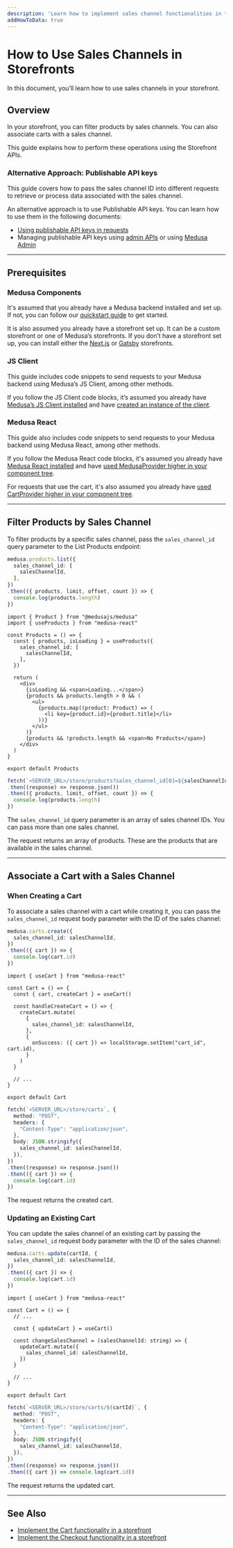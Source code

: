 ```yaml
---
description: 'Learn how to implement sales channel functionalities in the storefront using REST APIs. This includes filtering products by Sales Channel and associating a cart with a sales channel.'
addHowToData: true
---
```



# How to Use Sales Channels in Storefronts

In this document, you’ll learn how to use sales channels in your storefront.

## Overview

In your storefront, you can filter products by sales channels. You can also associate carts with a sales channel.

This guide explains how to perform these operations using the Storefront APIs.

### Alternative Approach: Publishable API keys

This guide covers how to pass the sales channel ID into different requests to retrieve or process data associated with the sales channel.

An alternative approach is to use Publishable API keys. You can learn how to use them in the following documents:

- [Using publishable API keys in requests](../../../advanced/backend/publishable-api-keys/index.md)
- Managing publishable API keys using [admin APIs](../../../advanced/admin/manage-publishable-api-keys.mdx) or using [Medusa Admin](../../../user-guide/settings/publishable-api-keys.mdx)

---

## Prerequisites

### Medusa Components

It's assumed that you already have a Medusa backend installed and set up. If not, you can follow our [quickstart guide](../../../core/backend/install.mdx) to get started.

It is also assumed you already have a storefront set up. It can be a custom storefront or one of Medusa’s storefronts. If you don’t have a storefront set up, you can install either the [Next.js](../../../starters/nextjs-medusa-starter.mdx) or [Gatsby](../../../starters/gatsby-medusa-starter.mdx) storefronts.

### JS Client

This guide includes code snippets to send requests to your Medusa backend using Medusa’s JS Client, among other methods.

If you follow the JS Client code blocks, it’s assumed you already have [Medusa’s JS Client installed](../../../js-client/overview.md) and have [created an instance of the client](../../../js-client/overview.md#configuration).

### Medusa React

This guide also includes code snippets to send requests to your Medusa backend using Medusa React, among other methods.

If you follow the Medusa React code blocks, it's assumed you already have [Medusa React installed](../../../medusa-react/overview.md) and have [used MedusaProvider higher in your component tree](../../../medusa-react/overview.md#usage).

For requests that use the cart, it's also assumed you already have [used CartProvider higher in your component tree](../../../medusa-react/overview.md#cartprovider).

---

## Filter Products by Sales Channel

To filter products by a specific sales channel, pass the `sales_channel_id` query parameter to the List Products endpoint:

<Tabs groupId="request-type" wrapperClassName="code-tabs">
<TabItem value="client" label="Medusa JS Client" default>

```ts
medusa.products.list({
  sales_channel_id: [
    salesChannelId,
  ],
})
.then(({ products, limit, offset, count }) => {
  console.log(products.length)
})
```

</TabItem>
<TabItem value="medusa-react" label="Medusa React">

```tsx
import { Product } from "@medusajs/medusa"
import { useProducts } from "medusa-react"

const Products = () => {
  const { products, isLoading } = useProducts({
    sales_channel_id: [
      salesChannelId,
    ],
  })

  return (
    <div>
      {isLoading && <span>Loading...</span>}
      {products && products.length > 0 && (
        <ul>
          {products.map((product: Product) => (
            <li key={product.id}>{product.title}</li>
          ))}
        </ul>
      )}
      {products && !products.length && <span>No Products</span>}
    </div>
  )
}

export default Products
```

</TabItem>
<TabItem value="fetch" label="Fetch API">

```ts
fetch(`<SERVER_URL>/store/products?sales_channel_id[0]=${salesChannelId}`)
.then((response) => response.json())
.then(({ products, limit, offset, count }) => {
  console.log(products.length)
})
```

</TabItem>
</Tabs>

The `sales_channel_id` query parameter is an array of sales channel IDs. You can pass more than one sales channel.

The request returns an array of products. These are the products that are available in the sales channel.

---

## Associate a Cart with a Sales Channel

### When Creating a Cart

To associate a sales channel with a cart while creating it, you can pass the `sales_channel_id` request body parameter with the ID of the sales channel:

<Tabs groupId="request-type" wrapperClassName="code-tabs">
<TabItem value="client" label="Medusa JS Client" default>


```ts
medusa.carts.create({
  sales_channel_id: salesChannelId,
})
.then(({ cart }) => {
  console.log(cart.id)
})
```

</TabItem>
<TabItem value="medusa-react" label="Medusa React">

```tsx
import { useCart } from "medusa-react"

const Cart = () => {
  const { cart, createCart } = useCart()

  const handleCreateCart = () => {
    createCart.mutate(
      {
        sales_channel_id: salesChannelId,
      },
      {
        onSuccess: ({ cart }) => localStorage.setItem("cart_id", cart.id),
      }
    )
  }
  
  // ...
}

export default Cart
```

</TabItem>
<TabItem value="fetch" label="Fetch API">

```ts
fetch(`<SERVER_URL>/store/carts`, {
  method: "POST",
  headers: {
    "Content-Type": "application/json",
  },
  body: JSON.stringify({
    sales_channel_id: salesChannelId,
  }),
})
.then((response) => response.json())
.then(({ cart }) => {
  console.log(cart.id)
})
```

</TabItem>
</Tabs>

The request returns the created cart.

### Updating an Existing Cart

You can update the sales channel of an existing cart by passing the `sales_channel_id` request body parameter with the ID of the sales channel:

<Tabs groupId="request-type" wrapperClassName="code-tabs">
<TabItem value="client" label="Medusa JS Client" default>

```ts
medusa.carts.update(cartId, {
  sales_channel_id: salesChannelId,
})
.then(({ cart }) => {
  console.log(cart.id)
})
```

</TabItem>
<TabItem value="medusa-react" label="Medusa React">

```tsx
import { useCart } from "medusa-react"

const Cart = () => {
  // ...

  const { updateCart } = useCart()

  const changeSalesChannel = (salesChannelId: string) => {
    updateCart.mutate({
      sales_channel_id: salesChannelId,
    })
  }

  // ...
}

export default Cart
```

</TabItem>
<TabItem value="fetch" label="Fetch API">

```ts
fetch(`<SERVER_URL>/store/carts/${cartId}`, {
  method: "POST",
  headers: {
    "Content-Type": "application/json",
  },
  body: JSON.stringify({
    sales_channel_id: salesChannelId,
  }),
})
.then((response) => response.json())
.then(({ cart }) => console.log(cart.id))
```

</TabItem>
</Tabs>

The request returns the updated cart.

---

## See Also

- [Implement the Cart functionality in a storefront](../../carts-and-checkout/storefront/implement-cart.mdx)
- [Implement the Checkout functionality in a storefront](../../carts-and-checkout/storefront/implement-checkout-flow.mdx)
